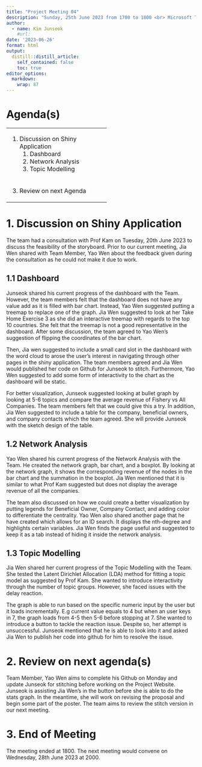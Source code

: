 ```yaml
---
title: "Project Meeting 04"
description: "Sunday, 25th June 2023 from 1700 to 1800 <br> Microsoft Teams Meeting<br>"
author:
  - name: Kim Junseok
    #url: 
date: '2023-06-26'
format: html
output:
  distill::distill_article:
    self_contained: false
    toc: true
editor_options: 
  markdown: 
    wrap: 87
---
```


# Agenda(s)

+-------------------------------------+
| 1.  Discussion on Shiny Application |
|     1.  Dashboard                   |
|     2.  Network Analysis            |
|     3.  Topic Modelling             |
+-------------------------------------+
| 3.  Review on next Agenda           |
+-------------------------------------+

# 1. Discussion on Shiny Application

The team had a consultation with Prof Kam on Tuesday, 20th June 2023 to discuss the
feasibility of the storyboard. Prior to our current meeting, Jia Wen shared with Team
Member, Yao Wen about the feedback given during the consultation as he could not make
it due to work.

## 1.1 Dashboard

Junseok shared his current progress of the dashboard with the Team. However, the team
members felt that the dashboard does not have any value add as it is filled with bar
chart. Instead, Yao Wen suggested putting a treemap to replace one of the graph. Jia
Wen suggested to look at her Take Home Exercise 3 as she did an interactive treemap
with regards to the top 10 countries. She felt that the treemap is not a good
representative in the dashboard. After some discussion, the team agreed to Yao Wen's
suggestion of flipping the coordinates of the bar chart.

Then, Jia wen suggested to include a small card slot in the dashboard with the word
cloud to arose the user's interest in navigating through other pages in the shiny
application. The team members agreed and Jia Wen would published her code on Github for
Junseok to stitch. Furthermore, Yao Wen suggested to add some form of interactivity to
the chart as the dashboard will be static.

For better visualization, Junseok suggested looking at bullet graph by looking at 5-6
topics and compare the average revenue of Fishery vs All Companies. The team members
felt that we could give this a try. In addition, Jia Wen suggested to include a table
for the company, beneficial owners, and company contacts which the team agreed. She
will provide Junseok with the sketch design of the table.

## 1.2 Network Analysis

Yao Wen shared his current progress of the Network Analysis with the Team. He created
the network graph, bar chart, and a boxplot. By looking at the network graph, it shows
the corresponding revenue of the nodes in the bar chart and the summation in the
boxplot. Jia Wen mentioned that it is similar to what Prof Kam suggested but does not
display the average revenue of all the companies.

The team also discussed on how we could create a better visualization by putting
legends for Beneficial Owner, Company Contact, and adding color to differentiate the
centrality. Yao Wen also shared another page that he have created which allows for an
ID search. It displays the nth-degree and highlights certain variables. Jia Wen finds
the page useful and suggested to keep it as a tab instead of hiding it inside the
network analysis.

## 1.3 Topic Modelling

Jia Wen shared her current progress of the Topic Modelling with the Team. She tested
the Latent Dirichlet Allocation (LDA) method for fitting a topic model as suggested by
Prof Kam. She wanted to introduce interactivity through the number of topic groups.
However, she faced issues with the delay reaction.

The graph is able to run based on the specific numeric input by the user but it loads
incrementally. E.g current value equals to 4 but when an user keys in 7, the graph
loads from 4-5 then 5-6 before stopping at 7. She wanted to introduce a button to
tackle the reaction issue. Despite so, her attempt is unsuccessful. Junseok mentioned
that he is able to look into it and asked Jia Wen to publish her code into github for
him to resolve the issue.

# 2. Review on next agenda(s)

Team Member, Yao Wen aims to complete his Github on Monday and update Junseok for
stitching before working on the Project Website. Junseok is assisting Jia Wen's in the
button before she is able to do the stats graph. In the meantime, she will work on
revising the proposal and begin some part of the poster. The team aims to review the
stitch version in our next meeting.

# 3. End of Meeting

The meeting ended at 1800. The next meeting would convene on Wednesday, 28th June 2023
at 2000.
